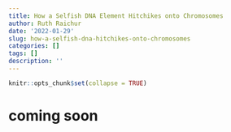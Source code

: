 ```yaml
---
title: How a Selfish DNA Element Hitchikes onto Chromosomes
author: Ruth Raichur
date: '2022-01-29'
slug: how-a-selfish-dna-hitchikes-onto-chromosomes
categories: []
tags: []
description: ''
---
```


```r
knitr::opts_chunk$set(collapse = TRUE)
```

# coming soon